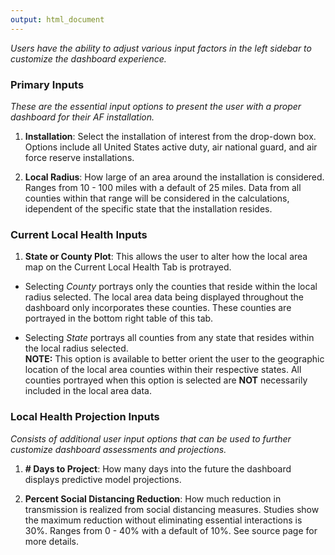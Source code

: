 ```yaml
---
output: html_document
---
```



*Users have the ability to adjust various input factors in the left sidebar to customize the dashboard experience.*


### Primary Inputs
*These are the essential input options to present the user with a proper dashboard for their AF installation.*  

1. **Installation**: Select the installation of interest from the drop-down box. Options include all United States active duty, air national guard, and air force reserve installations.

2. **Local Radius**: How large of an area around the installation is considered. Ranges from 10 - 100 miles with a default of 25 miles. Data from all counties within that range will be considered in the calculations, idependent of the specific state that the installation resides. 

### Current Local Health Inputs
1. **State or County Plot**: This allows the user to alter how the local area map on the Current Local Health Tab is protrayed. 

* Selecting *County* portrays only the counties that reside within the local radius selected. The local area data being displayed throughout the dashboard only incorporates these counties. These counties are portrayed in the bottom right table of this tab. 

* Selecting *State* portrays all counties from any state that resides within the local radius selected. \
**NOTE:** This option is available to better orient the user to the geographic location of the local area counties within their respective states. All counties portrayed when this option is selected are **NOT** necessarily included in the local area data. 

### Local Health Projection Inputs
*Consists of additional user input options that can be used to further customize dashboard assessments and projections.*

1. **# Days to Project**: How many days into the future the dashboard displays predictive model projections.

2. **Percent Social Distancing Reduction**:  How much reduction in transmission is realized from social distancing measures. Studies show the maximum reduction without eliminating essential interactions is 30%. Ranges from 0 - 40% with a default of 10%. See source page for more details.

